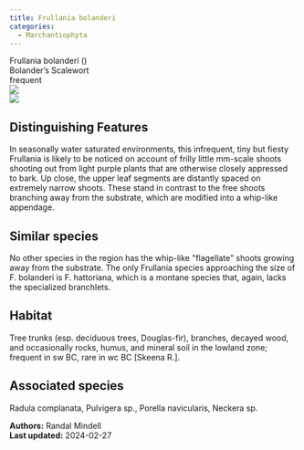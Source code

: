 ```yaml
---
title: Frullania bolanderi
categories:
  - Marchantiophyta
---
```


<div class="info-panel">
 <div class="info-top">
  <div class="taxon-scientific"><span class="taxon-name">Frullania bolanderi</span> <span class="taxon-authority"></span> <span class="taxon-family">()</span></div>
  <div class="taxon-common">Bolander's Scalewort</div>
 </div>
 <div class="info-bottom">
  <div class="taxon-qnd"></div>
  <div class="taxon-abundance">frequent</div>
 </div>
</div>

<div class="tab-index">
 <div class="tab-eye tab-active"><img src="../img/bryo guide eye.png"/></div>
 <div class="tab-microscope"><img src="../img/bryo guide microscope.png"/></div>
</div>

## Distinguishing Features

In seasonally water saturated environments, this infrequent, tiny but fiesty Frullania is likely to be noticed on account of frilly little mm-scale shoots shooting out from light purple plants that are otherwise closely appressed to bark. Up close, the upper leaf segments are distantly spaced on extremely narrow shoots. These stand in contrast to the free shoots branching away from the substrate, which are modified into a whip-like appendage.

## Similar species

No other species in the region has the whip-like &quot;flagellate&quot; shoots growing away from the substrate. The only Frullania species approaching the size of F. bolanderi is F. hattoriana, which is a montane species that, again, lacks the specialized branchlets.

## Habitat

Tree trunks (esp. deciduous trees, Douglas-fir), branches, decayed wood, and occasionally rocks, humus, and mineral soil in the lowland zone; frequent in sw BC, rare in wc BC [Skeena R.].

## Associated species

Radula complanata, Pulvigera sp., Porella navicularis, Neckera sp.

<div class="taxon-footer">
 <div class="taxon-authors"><b>Authors:</b> <span>Randal Mindell</span></div>
 <div class="taxon-update"><b>Last updated:</b> <span>2024-02-27</span></div>
</div>

